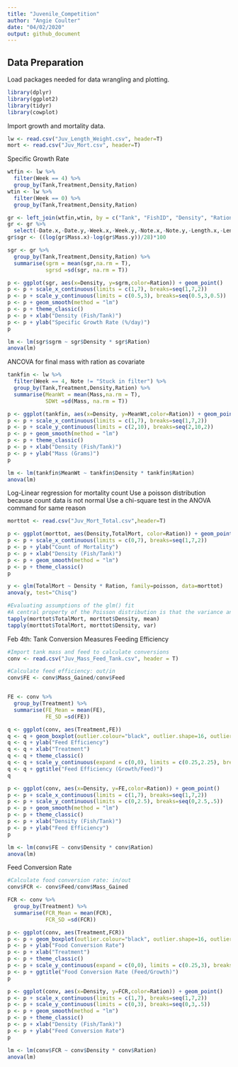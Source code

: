 ```yaml
---
title: "Juvenile_Competition"
author: "Angie Coulter"
date: "04/02/2020"
output: github_document
---
```


## Data Preparation
Load packages needed for data wrangling and plotting.
```r
library(dplyr)
library(ggplot2)
library(tidyr)
library(cowplot)
```


Import growth and mortality data. 
```r
lw <- read.csv("Juv_Length_Weight.csv", header=T)
mort <- read.csv("Juv_Mort.csv", header=T)
```

Specific Growth Rate
```r
wtfin <- lw %>%
  filter(Week == 4) %>%
  group_by(Tank,Treatment,Density,Ration)
wtin <- lw %>%
  filter(Week == 0) %>%
  group_by(Tank,Treatment,Density,Ration)

gr <- left_join(wtfin,wtin, by = c("Tank", "FishID", "Density", "Ration","Treatment"))
gr <- gr %>%
  select(-Date.x,-Date.y,-Week.x,-Week.y,-Note.x,-Note.y,-Length.x,-Length.y)
gr$sgr <- ((log(gr$Mass.x)-log(gr$Mass.y))/28)*100

sgr <- gr %>%
  group_by(Tank,Treatment,Density,Ration) %>%
  summarise(sgrm = mean(sgr,na.rm = T),
            sgrsd =sd(sgr, na.rm = T))

p <- ggplot(sgr, aes(x=Density, y=sgrm,color=Ration)) + geom_point()
p <- p + scale_x_continuous(limits = c(1,7), breaks=seq(1,7,2))
p <- p + scale_y_continuous(limits = c(0.5,3), breaks=seq(0.5,3,0.5))
p <- p + geom_smooth(method = "lm")
p <- p + theme_classic()
p <- p + xlab("Density (Fish/Tank)")
p <- p + ylab("Specific Growth Rate (%/day)")
p

lm <- lm(sgr$sgrm ~ sgr$Density * sgr$Ration)
anova(lm)

```

ANCOVA for final mass with ration as covariate
```r
tankfin <- lw %>%
  filter(Week == 4, Note != "Stuck in filter") %>%
  group_by(Tank,Treatment,Density,Ration) %>%
  summarise(MeanWt = mean(Mass,na.rm = T),
            SDWt =sd(Mass, na.rm = T))

p <- ggplot(tankfin, aes(x=Density, y=MeanWt,color=Ration)) + geom_point()
p <- p + scale_x_continuous(limits = c(1,7), breaks=seq(1,7,2))
p <- p + scale_y_continuous(limits = c(2,10), breaks=seq(2,10,2))
p <- p + geom_smooth(method = "lm")
p <- p + theme_classic()
p <- p + xlab("Density (Fish/Tank)")
p <- p + ylab("Mass (Grams)")
p

lm <- lm(tankfin$MeanWt ~ tankfin$Density * tankfin$Ration)
anova(lm)
```

Log-Linear regression for mortality count
Use a poisson distribution because count data is not normal
Use a chi-square test in the ANOVA command for same reason
```r
morttot <- read.csv("Juv_Mort_Total.csv",header=T)

p <- ggplot(morttot, aes(Density,TotalMort, color=Ration)) + geom_point()
p <- p + scale_x_continuous(limits = c(0,7), breaks=seq(1,7,2))
p <- p + ylab("Count of Mortality")
p <- p + xlab("Density (Fish/Tank)")
p <- p + geom_smooth(method = "lm")
p <- p + theme_classic()
p

y <- glm(TotalMort ~ Density * Ration, family=poisson, data=morttot)
anova(y, test="Chisq")

#Evaluating assumptions of the glm() fit
#A central property of the Poisson distribution is that the variance and mean are equal 
tapply(morttot$TotalMort, morttot$Density, mean)
tapply(morttot$TotalMort, morttot$Density, var)
```


Feb 4th: Tank Conversion Measures
Feeding Efficiency

```r
#Import tank mass and feed to calculate conversions
conv <- read.csv("Juv_Mass_Feed_Tank.csv", header = T)

#Calculate feed efficiency: out/in
conv$FE <- conv$Mass_Gained/conv$Feed


FE <- conv %>%
  group_by(Treatment) %>%
  summarise(FE_Mean = mean(FE),
            FE_SD =sd(FE))

q <- ggplot(conv, aes(Treatment,FE))
q <- q + geom_boxplot(outlier.colour="black", outlier.shape=16, outlier.size=2, notch=FALSE)
q <- q + ylab("Feed Efficiency")
q <- q + xlab("Treatment")
q <- q + theme_classic()
q <- q + scale_y_continuous(expand = c(0,0), limits = c(0.25,2.25), breaks = seq(0.25,2.25,0.25))
q <- q + ggtitle("Feed Efficiency (Growth/Feed)")
q

p <- ggplot(conv, aes(x=Density, y=FE,color=Ration)) + geom_point()
p <- p + scale_x_continuous(limits = c(1,7), breaks=seq(1,7,2))
p <- p + scale_y_continuous(limits = c(0,2.5), breaks=seq(0,2.5,.5))
p <- p + geom_smooth(method = "lm")
p <- p + theme_classic()
p <- p + xlab("Density (Fish/Tank)")
p <- p + ylab("Feed Efficiency")
p

lm <- lm(conv$FE ~ conv$Density * conv$Ration)
anova(lm)

```


Feed Conversion Rate
```r
#Calculate food conversion rate: in/out
conv$FCR <- conv$Feed/conv$Mass_Gained

FCR <- conv %>%
  group_by(Treatment) %>%
  summarise(FCR_Mean = mean(FCR),
            FCR_SD =sd(FCR))

p <- ggplot(conv, aes(Treatment,FCR))
p <- p + geom_boxplot(outlier.colour="black", outlier.shape=16, outlier.size=2, notch=FALSE)
p <- p + ylab("Food Conversion Rate")
p <- p + xlab("Treatment")
p <- p + theme_classic()
p <- p + scale_y_continuous(expand = c(0,0), limits = c(0.25,3), breaks = seq(0.25,3,0.25))
p <- p + ggtitle("Food Conversion Rate (Feed/Growth)")
p

p <- ggplot(conv, aes(x=Density, y=FCR,color=Ration)) + geom_point()
p <- p + scale_x_continuous(limits = c(1,7), breaks=seq(1,7,2))
p <- p + scale_y_continuous(limits = c(0,3), breaks=seq(0,3,.5))
p <- p + geom_smooth(method = "lm")
p <- p + theme_classic()
p <- p + xlab("Density (Fish/Tank)")
p <- p + ylab("Feed Conversion Rate")
p

lm <- lm(conv$FCR ~ conv$Density * conv$Ration)
anova(lm)

```

